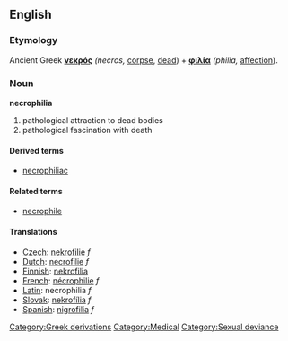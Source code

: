 == English ==
=== Etymology ===
Ancient Greek '''[[νεκρός]]''' ''(necros,'' [[corpse]], [[dead]]) + '''[[φιλία]]''' ''(philia,'' [[affection]]).

=== Noun ===
'''necrophilia'''
# pathological attraction to dead bodies
# pathological fascination with death

==== Derived terms ====
* [[necrophiliac]]

==== Related terms ====
*[[necrophile]]

==== Translations ====
*[[Czech]]: [[nekrofilie]] ''f''
*[[Dutch]]: [[necrofilie]] ''f''
*[[Finnish]]: [[nekrofilia]]
*[[French]]: [[nécrophilie]] ''f''
*[[Latin]]: necrophilia ''f''
*[[Slovak]]: [[nekrofília]] ''f''
*[[Spanish]]: [[nigrofilia]] ''f''

[[Category:Greek derivations]]
[[Category:Medical]]
[[Category:Sexual deviance]]